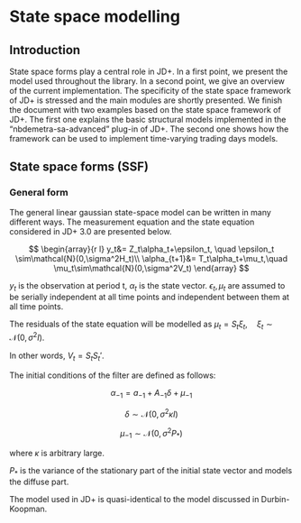 # State space modelling {.unnumbered}

## Introduction
State space forms play a central role in JD+. In a first point, we present the model used throughout the library. In a second point, we give an overview of the current implementation. The specificity of the state space framework of JD+ is stressed and the main modules are shortly presented. We finish the document with two examples based on the state space framework of JD+. The first one explains the basic structural models implemented in the "nbdemetra-sa-advanced" plug-in of JD+. The second one shows how the framework can be used to implement time-varying trading days models.



## State space forms (SSF)
     
### General form
The general linear gaussian state-space model can be written in many different ways. The measurement equation and the state equation considered in JD+ 3.0 are presented below.


$$
\begin{array}{r l}
 y_t&= Z_t\alpha_t+\epsilon_t, \quad \epsilon_t \sim\mathcal{N}(0,\sigma^2H_t)\\
\alpha_{t+1}&= T_t\alpha_t+\mu_t,\quad \mu_t\sim\mathcal{N}(0,\sigma^2V_t)
\end{array}
$$

$y_t$ is the observation at period t, $\alpha_t$ is the state vector. $\epsilon_t, \mu_t$ are assumed to be serially independent at all time points and independent between them at all time points. 



The residuals of the state equation will be modelled as
$\mu_t=S_t\xi_t, \quad \xi_t\sim\mathcal{N}(0,\sigma^2I)$.



In other words, $V_t=S_tS_t'$. 



The initial conditions of the filter are defined as follows:

$$\alpha_{-1}=a_{-1}+A_{-1}\delta+\mu_{-1}$$

$$\delta\sim\mathcal{N}(0,\sigma^2\kappa I)$$

$$\mu_{-1}\sim\mathcal{N}(0,\sigma^2P_*)$$

where $\kappa$ is arbitrary large.

$P_*$ is the variance of the stationary part of the initial state vector and models the diffuse part. 



The model used in JD+ is quasi-identical to the model discussed in Durbin-Koopman.



